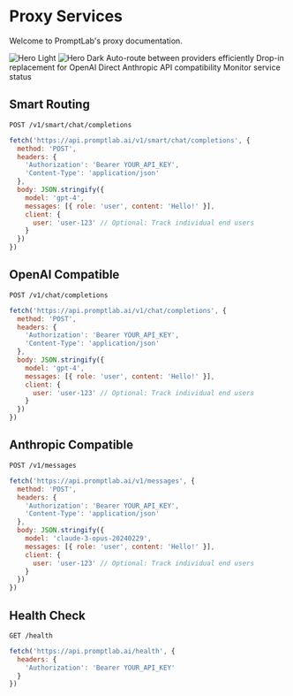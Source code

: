 # Proxy Services
Welcome to PromptLab's proxy documentation.

<img src="/api/placeholder/800/400" alt="Hero Light" className="block dark:hidden" />
<img src="/api/placeholder/800/400" alt="Hero Dark" className="hidden dark:block" />

<CardGroup cols={2}>
  <Card title="Smart Routing" icon="bolt" href="#smart-routing">
    Auto-route between providers efficiently
  </Card>
  <Card title="OpenAI Proxy" icon="square-code" href="#openai-compatible">
    Drop-in replacement for OpenAI
  </Card>
  <Card title="Anthropic Proxy" icon="message" href="#anthropic-compatible">
    Direct Anthropic API compatibility
  </Card>
  <Card title="Health Checks" icon="heart-pulse" href="#health-check">
    Monitor service status
  </Card>
</CardGroup>

## Smart Routing
`POST /v1/smart/chat/completions`

```javascript
fetch('https://api.promptlab.ai/v1/smart/chat/completions', {
  method: 'POST',
  headers: {
    'Authorization': 'Bearer YOUR_API_KEY',
    'Content-Type': 'application/json'
  },
  body: JSON.stringify({
    model: 'gpt-4',
    messages: [{ role: 'user', content: 'Hello!' }],
    client: {
      user: 'user-123' // Optional: Track individual end users
    }
  })
})
```

## OpenAI Compatible
`POST /v1/chat/completions`

```javascript
fetch('https://api.promptlab.ai/v1/chat/completions', {
  method: 'POST',
  headers: {
    'Authorization': 'Bearer YOUR_API_KEY',
    'Content-Type': 'application/json'
  },
  body: JSON.stringify({
    model: 'gpt-4',
    messages: [{ role: 'user', content: 'Hello!' }],
    client: {
      user: 'user-123' // Optional: Track individual end users
    }
  })
})
```

## Anthropic Compatible  
`POST /v1/messages`

```javascript
fetch('https://api.promptlab.ai/v1/messages', {
  method: 'POST',
  headers: {
    'Authorization': 'Bearer YOUR_API_KEY',
    'Content-Type': 'application/json'
  },
  body: JSON.stringify({
    model: 'claude-3-opus-20240229',
    messages: [{ role: 'user', content: 'Hello!' }],
    client: {
      user: 'user-123' // Optional: Track individual end users
    }
  })
})
```

## Health Check
`GET /health`

```javascript
fetch('https://api.promptlab.ai/health', {
  headers: {
    'Authorization': 'Bearer YOUR_API_KEY'
  }
})
```